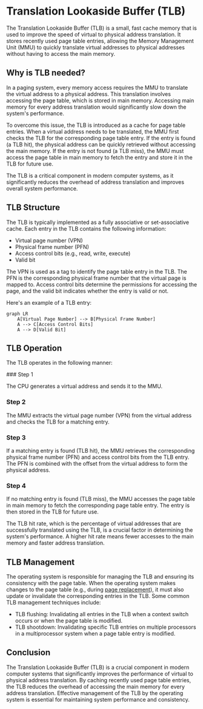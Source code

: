 
# Translation Lookaside Buffer (TLB)

The Translation Lookaside Buffer (TLB) is a small, fast cache memory that is used to improve the speed of virtual to physical address translation. It stores recently used page table entries, allowing the Memory Management Unit (MMU) to quickly translate virtual addresses to physical addresses without having to access the main memory.

## Why is TLB needed?

In a paging system, every memory access requires the MMU to translate the virtual address to a physical address. This translation involves accessing the page table, which is stored in main memory. Accessing main memory for every address translation would significantly slow down the system's performance.

To overcome this issue, the TLB is introduced as a cache for page table entries. When a virtual address needs to be translated, the MMU first checks the TLB for the corresponding page table entry. If the entry is found (a TLB hit), the physical address can be quickly retrieved without accessing the main memory. If the entry is not found (a TLB miss), the MMU must access the page table in main memory to fetch the entry and store it in the TLB for future use.

<Callout type="info">
The TLB is a critical component in modern computer systems, as it significantly reduces the overhead of address translation and improves overall system performance.
</Callout>

## TLB Structure

The TLB is typically implemented as a fully associative or set-associative cache. Each entry in the TLB contains the following information:

- Virtual page number (VPN)
- Physical frame number (PFN)
- Access control bits (e.g., read, write, execute)
- Valid bit

The VPN is used as a tag to identify the page table entry in the TLB. The PFN is the corresponding physical frame number that the virtual page is mapped to. Access control bits determine the permissions for accessing the page, and the valid bit indicates whether the entry is valid or not.

Here's an example of a TLB entry:

```mermaid
graph LR
    A[Virtual Page Number] --> B[Physical Frame Number]
    A --> C[Access Control Bits]
    A --> D[Valid Bit]
```

## TLB Operation

The TLB operates in the following manner:

<Steps>
### Step 1

The CPU generates a virtual address and sends it to the MMU.

### Step 2

The MMU extracts the virtual page number (VPN) from the virtual address and checks the TLB for a matching entry.

### Step 3

If a matching entry is found (TLB hit), the MMU retrieves the corresponding physical frame number (PFN) and access control bits from the TLB entry. The PFN is combined with the offset from the virtual address to form the physical address.

### Step 4

If no matching entry is found (TLB miss), the MMU accesses the page table in main memory to fetch the corresponding page table entry. The entry is then stored in the TLB for future use.
</Steps>

The TLB hit rate, which is the percentage of virtual addresses that are successfully translated using the TLB, is a crucial factor in determining the system's performance. A higher hit rate means fewer accesses to the main memory and faster address translation.

## TLB Management

The operating system is responsible for managing the TLB and ensuring its consistency with the page table. When the operating system makes changes to the page table (e.g., during [page replacement](/memory-resources-and-paging/paging)), it must also update or invalidate the corresponding entries in the TLB. Some common TLB management techniques include:

- TLB flushing: Invalidating all entries in the TLB when a context switch occurs or when the page table is modified.
- TLB shootdown: Invalidating specific TLB entries on multiple processors in a multiprocessor system when a page table entry is modified.

## Conclusion

The Translation Lookaside Buffer (TLB) is a crucial component in modern computer systems that significantly improves the performance of virtual to physical address translation. By caching recently used page table entries, the TLB reduces the overhead of accessing the main memory for every address translation. Effective management of the TLB by the operating system is essential for maintaining system performance and consistency.